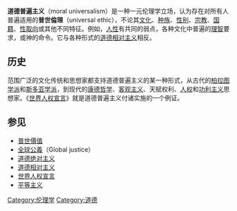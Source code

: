 {{Unreferenced |time=2011-02-23T19:14:57+00:00 }}
'''道德普遍主义'''（moral universalism）是一种一元伦理学立场，认为存在对所有人普遍适用的'''普世倫理'''（universal ethic），不论其[[文化|文化]]、[[种族|种族]]、[[性别|性别]]、[[宗教|宗教]]、[[国籍|国籍]]、[[性取向|性取向]]或其他不同特征。例如，[[人性|人性]]有共同的弱点，各种文化中普遍的[[理智|理智]]要求，或神的命令。它与各种形式的[[道德相对主义|道德相对主义]]相反。

==历史==
范围广泛的文化传统和思想家都支持道德普遍主义的某一种形式，从古代的[[柏拉图学派|柏拉图学派]]和[[斯多亚学派|斯多亚学派]]，到现代的[[康德义务主义|康德哲学]]、[[客观主义|客观主义]]、天赋权利、[[人权|人权]]和[[功利主义|功利主义]]思想家。《[[世界人权宣言|世界人权宣言]]》就是道德普遍主义付诸实施的一个例证。

==参见==
* [[普世價值|普世價值]]
* [[全球公義|全球公義]]（Global justice）
* [[道德绝对主义|道德绝对主义]]
* [[道德相对主义|道德相对主义]]
* [[世界人权宣言|世界人权宣言]]
* [[平等主义|平等主义]]

{{philosophy-stub}}

{{Ethics}}

[[Category:伦理学|Category:伦理学]]
[[Category:道德|Category:道德]]
